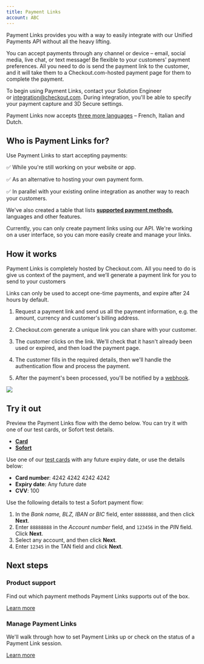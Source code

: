 ```yaml
---
title: Payment Links
account: ABC
---
```



Payment Links provides you with a way to easily integrate with our Unified Payments API without all the heavy lifting.

You can accept payments through any channel or device – email, social media, live chat, or text message! Be flexible to your customers' payment preferences. All you need to do is send the payment link to the customer, and it will take them to a Checkout.com-hosted payment page for them to complete the payment.

To begin using Payment Links, contact your Solution Engineer or [integration@checkout.com](mailto:integration@checkout.com). During integration, you'll be able to specify your payment capture and 3D Secure settings.

Payment Links now accepts [three more languages](/display/DOCS/Product+support) – French, Italian and Dutch.

Who is Payment Links for?
-------------------------

Use Payment Links to start accepting payments:

✅ While you're still working on your website or app.

✅ As an alternative to hosting your own payment form.

✅ In parallel with your existing online integration as another way to reach your customers.

We've also created a table that lists **[supported payment methods](/display/DOCS/Product+support)**, languages and other features.

Currently, you can only create payment links using our API. We're working on a user interface, so you can more easily create and manage your links.

How it works
------------

Payment Links is completely hosted by Checkout.com. All you need to do is give us context of the payment, and we’ll generate a payment link for you to send to your customers

Links can only be used to accept one-time payments, and expire after 24 hours by default.

1.  Request a payment link and send us all the payment information, e.g. the amount, currency and customer's billing address.
2.  Checkout.com generate a unique link you can share with your customer.
    
3.  The customer clicks on the link. We'll check that it hasn't already been used or expired, and then load the payment page.
4.  The customer fills in the required details, then we'll handle the authentication flow and process the payment.
5.  After the payment's been processed, you'll be notified by a [webhook](/display/DOCS/Webhooks).

![](/download/attachments/8489332/Payment%20links.png?version=5&modificationDate=1619775231755&api=v2)

Try it out
----------

Preview the Payment Links flow with the demo below. You can try it with one of our test cards, or Sofort test details.

*   [**Card**](#tabs-7bfe0baf-9c28-4492-b7a7-f6b027f34215-1)
*   [**Sofort**](#tabs-7bfe0baf-9c28-4492-b7a7-f6b027f34215-2)

Use one of our [test cards](/display/DOCS/Test+card+numbers) with any future expiry date, or use the details below:

*   **Card number**: 4242 4242 4242 4242
*   **Expiry date**: Any future date
*   **CVV**: 100

Use the following details to test a Sofort payment flow:

1.  In the _Bank name, BLZ, IBAN_ _or BIC_ field, enter `88888888`, and then click **Next**.
2.  Enter `88888888` in the _Account number_ field, and `123456` in the _PIN_ field. Click **Next**.
3.  Select any account, and then click **Next**.
4.  Enter `12345` in the TAN field and click **Next**.

  

Next steps
----------

### Product support

Find out which payment methods Payment Links supports out of the box.

[Learn more](https://docs.checkout.com/integrate/product-support)

### Manage Payment Links

We'll walk through how to set Payment Links up or check on the status of a Payment Link session.

[Learn more](https://docs.checkout.com/integrate/payment-links/manage-payment-links)




